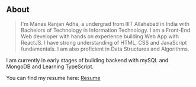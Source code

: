 ## About

> I'm Manas Ranjan Adha, a undergrad from IIIT Allahabad in India with Bachelors of Technology in Information Technology. I am a Front-End Web developer with hands on experience building Web App with ReactJS. I have strong understanding of HTML, CSS and JavaScript fundamentals.
I am also proficient in Data Structures and Algorithms. 

I am currently in early stages of building backend with mySQL and MongoDB and Learning TypeScript.

You can find my resume here: [Resume](https://drive.google.com/file/d/129_1pGyIAJEzQP24V6gCOAmGd9ko65jO/view?usp=sharing)